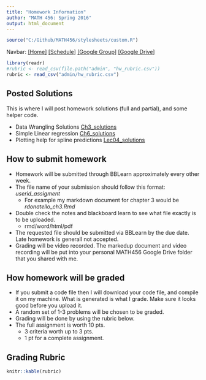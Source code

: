 ```yaml
---
title: "Homework Information"
author: "MATH 456: Spring 2016"
output: html_document
---
```


```r
source("C:/Github/MATH456/stylesheets/custom.R")
```

Navbar: [[Home]](index.html) [[Schedule]](Schedule.html) [[Google Group]](https://groups.google.com/forum/#!forum/csuc_stat)  [[Google Drive]](https://drive.google.com/a/mail.csuchico.edu/folderview?id=0B83Z8_sNw3KPcnVrYzVFRHUtcHM&usp=sharing)



```r
library(readr)
#rubric <- read_csv(file.path("admin", "hw_rubric.csv"))
rubric <- read_csv("admin/hw_rubric.csv")
```
## Posted Solutions
This is where I will post homework solutions (full and partial), and some helper code.

* Data Wrangling Solutions [Ch3_solutions](notes/solutions/ch3_solutions.html)
* Simple Linear regression [Ch6_solutions](notes/solutions/SLR_solutions.html)
* Plotting help for spline predictions [Lec04_solutions](notes/solutions/Lec04_solutions.html)



## How to submit homework
* Homework will be submitted through BBLearn approximately every other week.
* The file name of your submission should follow this format: _userid_assigment_
    - For example my markdown document for chapter 3 would be _rdonatello_ch3.Rmd_
* Double check the notes and blackboard learn to see what file exactly is to be uploaded. 
    - rmd/word/html/pdf 
* The requested file should be submitted via BBLearn by the due date. 
  Late homework is generall not accepted. 
* Grading will be video recorded. The markedup document and video recording 
  will be put into your personal MATH456 Google Drive folder that you shared with me. 

      
## How homework will be graded
* If you submit a code file then I will download your code file, and compile
  it on my machine. What is generated is what I grade. 
  Make sure it looks good before you upload it. 
* A random set of 1-3 problems will be chosen to be graded. 
* Grading will be done by using the rubric below. 
* The full assignment is worth 10 pts.
    - 3 criteria worth up to 3 pts. 
    - 1 pt for a complete assignment. 

## Grading Rubric
```r
knitr::kable(rubric)
```
